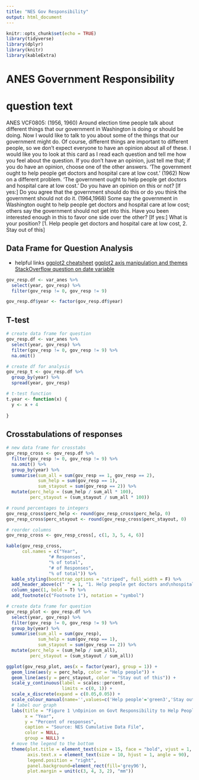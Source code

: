 ```yaml
---
title: "NES Gov Responsibility"
output: html_document
---
```


```r
knitr::opts_chunk$set(echo = TRUE)
library(tidyverse)
library(dplyr)
library(knitr)
library(kableExtra)
```

# ANES Government Responsibility

# question text

ANES VCF0805: (1956, 1960) Around election time people talk about different things that our government in Washington is doing or should be doing. Now I would like to talk to you about some of the things that our government might do. Of course, different things are important to different people, so we don't expect everyone to have an opinion about all of these. I would like you to look at this card as I read each question and tell me how you feel about the question. If you don't have an opinion, just tell me that; if you do have an opinion, choose one of the other answers. 'The government ought to help people get doctors and hospital care at low cost.' (1962)
Now on a different problem. 'The government ought to help people get doctors and hospital care at low cost.' Do you have an opinion on this or not? [If yes:] Do you agree that the government should do this or do you think the government should not do it.
(1964,1968)
Some say the government in Washington ought to help people get doctors and hospital care at low cost; others say the government should not get into this. Have you been interested enough in this to favor one side over the other? [If yes:] What is your position? [1. Help people get doctors and hospital care at low cost, 2. Stay out of this]

## Data Frame for Question Analysis

* helpful links
[ggplot2 cheatsheet](http://www.cs.utexas.edu/~cannata/dataVis/Class%20Notes/Beautiful%20plotting%20in%20R_%20A%20ggplot2%20cheatsheet%20_%20Technical%20Tidbits%20From%20Spatial%20Analysis%20&%20Data%20Science.pdf)
[ggplot2 axis manipulation and themes](https://rstudio-pubs-static.s3.amazonaws.com/3364_d1a578f521174152b46b19d0c83cbe7e.html)
[StackOverflow question on date variable](https://stackoverflow.com/questions/30255833/convert-four-digit-year-values-to-a-date-type)

```r
gov_resp.df <- var_anes %>%
  select(year, gov_resp) %>%
  filter(gov_resp != 0, gov_resp != 9)

gov_resp.df$year <- factor(gov_resp.df$year)
```

## T-test
```r
# create data frame for question
gov_resp.df <- var_anes %>%
  select(year, gov_resp) %>%
  filter(gov_resp != 0, gov_resp != 9) %>%
  na.omit()

# create df for analysis
gov_resp_t <- gov_resp.df %>%
  group_by(year) %>%
  spread(year, gov_resp)

# t-test function
t.year <- function(x) {
  y <- x + 4
  
}
```


## Crosstabulations of responses
```r
# new data frame for crosstabs
gov_resp_cross <- gov_resp.df %>%
  filter(gov_resp != 0, gov_resp != 9) %>%
  na.omit() %>%
  group_by(year) %>%
  summarise(sum_all = sum(gov_resp == 1, gov_resp == 2),
            sum_help = sum(gov_resp == 1),
            sum_stayout = sum(gov_resp == 2)) %>%
  mutate(perc_help = (sum_help / sum_all * 100),
         perc_stayout = (sum_stayout / sum_all * 100))

# round percentages to integers
gov_resp_cross$perc_help <- round(gov_resp_cross$perc_help, 0)
gov_resp_cross$perc_stayout <- round(gov_resp_cross$perc_stayout, 0)

# reorder columns
gov_resp_cross <- gov_resp_cross[, c(1, 3, 5, 4, 6)]

kable(gov_resp_cross,
      col.names = c("Year",
                "# Responses", 
                "% of total",
                "# of Responses",
                "% of total")) %>%
  kable_styling(bootstrap_options = "striped", full_width = F) %>%
  add_header_above(c(" " = 1, "1. Help people get doctors and\nhospital care at low cost." = 2, "2. Stay out of this." = 2)) %>%
  column_spec(1, bold = T) %>%
  add_footnote(c("Footnote 1"), notation = "symbol")

```

```r
# create data frame for question
gov_resp_plot <- gov_resp.df %>%
  select(year, gov_resp) %>%
  filter(gov_resp != 0, gov_resp != 9) %>%
  group_by(year) %>%
  summarise(sum_all = sum(gov_resp),
            sum_help = sum(gov_resp == 1),
            sum_stayout = sum(gov_resp == 2)) %>%
  mutate(perc_help = (sum_help / sum_all),
         perc_stayout = (sum_stayout / sum_all))

ggplot(gov_resp_plot, aes(x = factor(year), group = 1)) + 
  geom_line(aes(y = perc_help, color = "Help people")) +
  geom_line(aes(y = perc_stayout, color = "Stay out of this")) +
  scale_y_continuous(label = scales::percent,
                     limits = c(0, 1)) +
  scale_x_discrete(expand = c(0.05,0.05)) +
  scale_colour_manual(name='',values=c('Help people'='green3','Stay out of this'='deeppink3')) +
  # label our graph
  labs(title = "Figure 1 \nOpinion on Govt Responsibility to Help People Get Health Care",
       x = "Year",
       y = "Percent of responses",
       caption = "Source: NES Cumulative Data File",
       color = NULL,
       group = NULL) +
  # move the legend to the bottom
  theme(plot.title = element_text(size = 15, face = "bold", vjust = 1, lineheight = 0.8, hjust = 0),
        axis.text.x = element_text(size = 10, hjust = 1, angle = 90),
        legend.position = "right",
        panel.background=element_rect(fill='grey96'),
        plot.margin = unit(c(3, 4, 3, 2), "mm"))
```




```r

```



